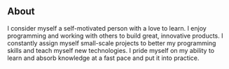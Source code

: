 ## About

I consider myself a self-motivated person with a love to learn. I enjoy programming and working with others to build great, innovative products. I constantly assign myself small-scale projects to better my programming skills and teach myself new technologies. I pride myself on my ability to learn and absorb knowledge at a fast pace and put it into practice.
